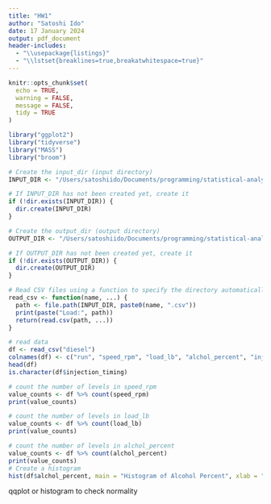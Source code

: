 ```yaml
---
title: "HW1"
author: "Satoshi Ido"
date: 17 January 2024
output: pdf_document
header-includes:
  - "\\usepackage{listings}"
  - "\\lstset{breaklines=true,breakatwhitespace=true}"
---
```


```r
knitr::opts_chunk$set(
  echo = TRUE,
  warning = FALSE,
  message = FALSE,
  tidy = TRUE
)
```

```r
library("ggplot2")
library("tidyverse")
library("MASS")
library("broom")
```

```r
# Create the input_dir (input directory)
INPUT_DIR <- "/Users/satoshiido/Documents/programming/statistical-analysis/582/hw1/data"

# If INPUT_DIR has not been created yet, create it
if (!dir.exists(INPUT_DIR)) {
  dir.create(INPUT_DIR)
}

# Create the output_dir (output directory)
OUTPUT_DIR <- "/Users/satoshiido/Documents/programming/statistical-analysis/582/hw1/output"

# If OUTPUT_DIR has not been created yet, create it
if (!dir.exists(OUTPUT_DIR)) {
  dir.create(OUTPUT_DIR)
}

# Read CSV files using a function to specify the directory automatically
read_csv <- function(name, ...) {
  path <- file.path(INPUT_DIR, paste0(name, ".csv"))
  print(paste("Load:", path))
  return(read.csv(path, ...))
}
```

```r
# read data
df <- read_csv("diesel")
colnames(df) <- c("run", "speed_rpm", "load_lb", "alchol_percent", "injection_timing", "ignition_delay_Cao", "temp_oR", "pressure_psi")
head(df)
is.character(df$injection_timing)
```

```r
# count the number of levels in speed_rpm
value_counts <- df %>% count(speed_rpm)
print(value_counts)

# count the number of levels in load_lb
value_counts <- df %>% count(load_lb)
print(value_counts)

# count the number of levels in alchol_percent
value_counts <- df %>% count(alchol_percent)
print(value_counts)
# Create a histogram
hist(df$alchol_percent, main = "Histogram of Alcohol Percent", xlab = "Alcohol Percent", col = "blue", border = "black")
```

qqplot or histogram to check normality
```r

```
